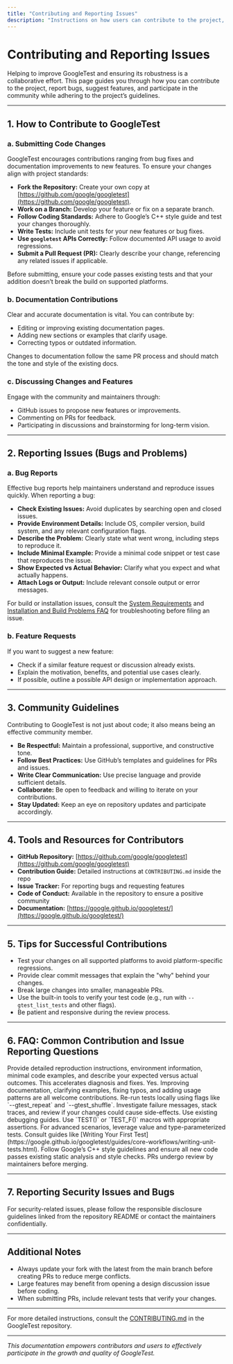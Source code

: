 ```yaml
---
title: "Contributing and Reporting Issues"
description: "Instructions on how users can contribute to the project, report bugs, suggest feature improvements, and follow the project's guidelines for community participation and open-source contributions."
---
```


# Contributing and Reporting Issues

Helping to improve GoogleTest and ensuring its robustness is a collaborative effort. This page guides you through how you can contribute to the project, report bugs, suggest features, and participate in the community while adhering to the project’s guidelines.

---

## 1. How to Contribute to GoogleTest

### a. Submitting Code Changes

GoogleTest encourages contributions ranging from bug fixes and documentation improvements to new features. To ensure your changes align with project standards:

- **Fork the Repository:** Create your own copy at [https://github.com/google/googletest](https://github.com/google/googletest).
- **Work on a Branch:** Develop your feature or fix on a separate branch.
- **Follow Coding Standards:** Adhere to Google’s C++ style guide and test your changes thoroughly.
- **Write Tests:** Include unit tests for your new features or bug fixes.
- **Use `googletest` APIs Correctly:** Follow documented API usage to avoid regressions.
- **Submit a Pull Request (PR):** Clearly describe your change, referencing any related issues if applicable.

Before submitting, ensure your code passes existing tests and that your addition doesn’t break the build on supported platforms.

### b. Documentation Contributions

Clear and accurate documentation is vital. You can contribute by:

- Editing or improving existing documentation pages.
- Adding new sections or examples that clarify usage.
- Correcting typos or outdated information.

Changes to documentation follow the same PR process and should match the tone and style of the existing docs.

### c. Discussing Changes and Features

Engage with the community and maintainers through:

- GitHub issues to propose new features or improvements.
- Commenting on PRs for feedback.
- Participating in discussions and brainstorming for long-term vision.

---

## 2. Reporting Issues (Bugs and Problems)

### a. Bug Reports

Effective bug reports help maintainers understand and reproduce issues quickly. When reporting a bug:

- **Check Existing Issues:** Avoid duplicates by searching open and closed issues.
- **Provide Environment Details:** Include OS, compiler version, build system, and any relevant configuration flags.
- **Describe the Problem:** Clearly state what went wrong, including steps to reproduce it.
- **Include Minimal Example:** Provide a minimal code snippet or test case that reproduces the issue.
- **Show Expected vs Actual Behavior:** Clarify what you expect and what actually happens.
- **Attach Logs or Output:** Include relevant console output or error messages.

For build or installation issues, consult the [System Requirements](https://google.github.io/googletest/getting-started/prerequisites-installation/system-requirements.html) and [Installation and Build Problems FAQ](https://google.github.io/googletest/faq/common-issues/installation-build-problems.html) for troubleshooting before filing an issue.

### b. Feature Requests

If you want to suggest a new feature:

- Check if a similar feature request or discussion already exists.
- Explain the motivation, benefits, and potential use cases clearly.
- If possible, outline a possible API design or implementation approach.

---

## 3. Community Guidelines

Contributing to GoogleTest is not just about code; it also means being an effective community member.

- **Be Respectful:** Maintain a professional, supportive, and constructive tone.
- **Follow Best Practices:** Use GitHub’s templates and guidelines for PRs and issues.
- **Write Clear Communication:** Use precise language and provide sufficient details.
- **Collaborate:** Be open to feedback and willing to iterate on your contributions.
- **Stay Updated:** Keep an eye on repository updates and participate accordingly.

---

## 4. Tools and Resources for Contributors

- **GitHub Repository:** [https://github.com/google/googletest](https://github.com/google/googletest)
- **Contribution Guide:** Detailed instructions at `CONTRIBUTING.md` inside the repo
- **Issue Tracker:** For reporting bugs and requesting features
- **Code of Conduct:** Available in the repository to ensure a positive community
- **Documentation:** [https://google.github.io/googletest/](https://google.github.io/googletest/)

---

## 5. Tips for Successful Contributions

- Test your changes on all supported platforms to avoid platform-specific regressions.
- Provide clear commit messages that explain the "why" behind your changes.
- Break large changes into smaller, manageable PRs.
- Use the built-in tools to verify your test code (e.g., run with `--gtest_list_tests` and other flags).
- Be patient and responsive during the review process.

---

## 6. FAQ: Common Contribution and Issue Reporting Questions

<AccordionGroup title="Contribution & Issue Reporting FAQ">
<Accordion title="How do I submit a bug report that is helpful?">
Provide detailed reproduction instructions, environment information, minimal code examples, and describe your expected versus actual outcomes. This accelerates diagnosis and fixes.
</Accordion>
<Accordion title="Can I contribute documentation changes without code changes?">
Yes. Improving documentation, clarifying examples, fixing typos, and adding usage patterns are all welcome contributions.
</Accordion>
<Accordion title="What should I do if my test fails after my changes?">
Re-run tests locally using flags like `--gtest_repeat` and `--gtest_shuffle`. Investigate failure messages, stack traces, and review if your changes could cause side-effects. Use existing debugging guides.
</Accordion>
<Accordion title="How do I write tests for my contributions?">
Use `TEST()` or `TEST_F()` macros with appropriate assertions. For advanced scenarios, leverage value and type-parameterized tests. Consult guides like [Writing Your First Test](https://google.github.io/googletest/guides/core-workflows/writing-unit-tests.html).
</Accordion>
<Accordion title="Is there a process for coding style and review?">
Follow Google’s C++ style guidelines and ensure all new code passes existing static analysis and style checks. PRs undergo review by maintainers before merging.
</Accordion>
</AccordionGroup>

---

## 7. Reporting Security Issues and Bugs

For security-related issues, please follow the responsible disclosure guidelines linked from the repository README or contact the maintainers confidentially.

---

## Additional Notes

- Always update your fork with the latest from the main branch before creating PRs to reduce merge conflicts.
- Large features may benefit from opening a design discussion issue before coding.
- When submitting PRs, include relevant tests that verify your changes.

---

For more detailed instructions, consult the [CONTRIBUTING.md](https://github.com/google/googletest/blob/main/CONTRIBUTING.md) in the GoogleTest repository.

---

*This documentation empowers contributors and users to effectively participate in the growth and quality of GoogleTest.*